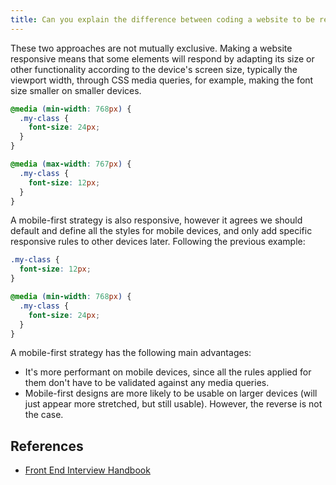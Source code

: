 ```yaml
---
title: Can you explain the difference between coding a website to be responsive versus using a mobile-first strategy?
---
```


These two approaches are not mutually exclusive. Making a website responsive means that some elements will respond by adapting its size or other functionality according to the device's screen size, typically the viewport width, through CSS media queries, for example, making the font size smaller on smaller devices.

```css
@media (min-width: 768px) {
  .my-class {
    font-size: 24px;
  }
}

@media (max-width: 767px) {
  .my-class {
    font-size: 12px;
  }
}
```

A mobile-first strategy is also responsive, however it agrees we should default and define all the styles for mobile devices, and only add specific responsive rules to other devices later. Following the previous example:

```css
.my-class {
  font-size: 12px;
}

@media (min-width: 768px) {
  .my-class {
    font-size: 24px;
  }
}
```

A mobile-first strategy has the following main advantages:

- It's more performant on mobile devices, since all the rules applied for them don't have to be validated against any media queries.
- Mobile-first designs are more likely to be usable on larger devices (will just appear more stretched, but still usable). However, the reverse is not the case.

## References

- [Front End Interview Handbook](https://www.frontendinterviewhandbook.com/css-questions)
